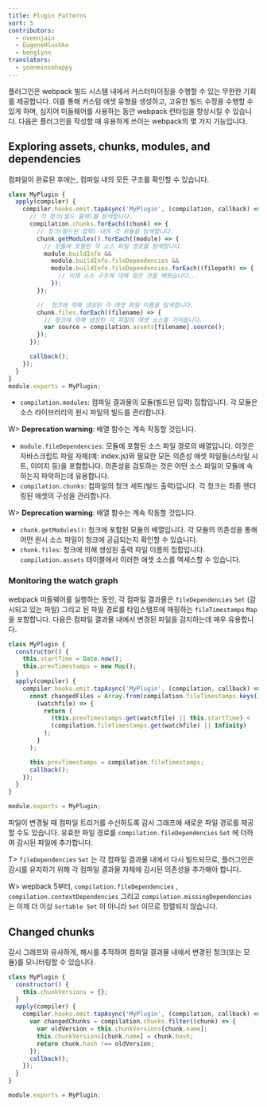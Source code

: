 ```yaml
---
title: Plugin Patterns
sort: 5
contributors:
  - nveenjain
  - EugeneHlushko
  - benglynn
translators:
  - yoonminsohappy
---
```


플러그인은 webpack 빌드 시스템 내에서 커스터마이징을 수행할 수 있는 무한한 기회를 제공합니다. 이를 통해 커스텀 애셋 유형을 생성하고, 고유한 빌드 수정을 수행할 수 있게 하며, 심지어 미들웨어를 사용하는 동안 webpack 런타임을 향상시킬 수 있습니다. 다음은 플러그인을 작성할 때 유용하게 쓰이는 webpack의 몇 가지 기능입니다.

## Exploring assets, chunks, modules, and dependencies

컴파일이 완료된 후에는, 컴파일 내의 모든 구조를 확인할 수 있습니다.

```javascript
class MyPlugin {
  apply(compiler) {
    compiler.hooks.emit.tapAsync('MyPlugin', (compilation, callback) => {
      // 각 청크(빌드 출력)를 탐색합니다.
      compilation.chunks.forEach((chunk) => {
        // 청크(빌드된 입력) 내의 각 모듈을 탐색합니다.
        chunk.getModules().forEach((module) => {
          // 모듈에 포함된 각 소스 파일 경로를 탐색합니다.
          module.buildInfo &&
            module.buildInfo.fileDependencies &&
            module.buildInfo.fileDependencies.forEach((filepath) => {
              // 이제 소스 구조에 대해 많은 것을 배웠습니다...
            });
        });

        //  청크에 의해 생성된 각 애셋 파일 이름을 탐색합니다. 
        chunk.files.forEach((filename) => {
          // 청크에 의해 생성된 각 파일의 애셋 소스를 가져옵니다.
          var source = compilation.assets[filename].source();
        });
      });

      callback();
    });
  }
}
module.exports = MyPlugin;
```

- `compilation.modules`: 컴파일 결과물의 모듈(빌드된 입력) 집합입니다. 각 모듈은 소스 라이브러리의 원시 파일의 빌드를 관리합니다.

W> **Deprecation warning**: 배열 함수는 계속 작동할 것입니다.

- `module.fileDependencies`: 모듈에 포함된 소스 파일 경로의 배열입니다. 이것은 자바스크립트 파일 자체(예: index.js)와 필요한 모든 의존성 애셋 파일들(스타일 시트, 이미지 등)을 포함합니다. 의존성을 검토하는 것은 어떤 소스 파일이 모듈에 속하는지 파악하는데 유용합니다. 
- `compilation.chunks`: 컴파일의 청크 세트(빌드 출력)입니다. 각 청크는 최종 렌더링된 애셋의 구성을 관리합니다.

W> **Deprecation warning**: 배열 함수는 계속 작동할 것입니다.

- `chunk.getModules()`: 청크에 포함된 모듈의 배열입니다. 각 모듈의 의존성을 통해 어떤 원시 소스 파일이 청크에 공급되는지 확인할 수 있습니다.
- `chunk.files`: 청크에 의해 생성된 출력 파일 이름의 집합입니다. `compilation.assets` 테이블에서 이러한 애셋 소스를 액세스할 수 있습니다. 

### Monitoring the watch graph

webpack 미들웨어를 실행하는 동안, 각 컴파일 결과물은 `fileDependencies` `Set` (감시되고 있는 파일) 그리고 된 파일 경로를 타임스탬프에 매핑하는 `fileTimestamps` `Map` 을 포함합니다. 다음은 컴파일 결과물 내에서 변경된 파일을 감지하는데 매우 유용합니다.

```javascript
class MyPlugin {
  constructor() {
    this.startTime = Date.now();
    this.prevTimestamps = new Map();
  }
  apply(compiler) {
    compiler.hooks.emit.tapAsync('MyPlugin', (compilation, callback) => {
      const changedFiles = Array.from(compilation.fileTimestamps.keys()).filter(
        (watchfile) => {
          return (
            (this.prevTimestamps.get(watchfile) || this.startTime) <
            (compilation.fileTimestamps.get(watchfile) || Infinity)
          );
        }
      );

      this.prevTimestamps = compilation.fileTimestamps;
      callback();
    });
  }
}

module.exports = MyPlugin;
```

파일이 변경될 때 컴파일 트리거를 수신하도록 감시 그래프에 새로운 파일 경로를 제공할 수도 있습니다. 유효한 파일 경로를 `compilation.fileDependencies` `Set` 에 더하여 감시된 파일에 추가합니다.

T> `fileDependencies` `Set` 는 각 컴파일 결과물 내에서 다시 빌드되므로, 플러그인은 감시를 유지하기 위해 각 컴파일 결과물 자체에 감시된 의존성을 추가해야 합니다. 

W>  wepback 5부터, `compilation.fileDependencies` , `compilation.contextDependencies` 그리고 `compilation.missingDependencies` 는 이제 더 이상 `Sortable Set` 이 아니라 `Set` 이므로 정렬되지 않습니다. 

## Changed chunks

감시 그래프와 유사하게, 해시를 추적하여 컴파일 결과물 내에서 변경된 청크(또는 모듈)를 모니터링할 수 있습니다. 

```javascript
class MyPlugin {
  constructor() {
    this.chunkVersions = {};
  }
  apply(compiler) {
    compiler.hooks.emit.tapAsync('MyPlugin', (compilation, callback) => {
      var changedChunks = compilation.chunks.filter((chunk) => {
        var oldVersion = this.chunkVersions[chunk.name];
        this.chunkVersions[chunk.name] = chunk.hash;
        return chunk.hash !== oldVersion;
      });
      callback();
    });
  }
}

module.exports = MyPlugin;
```
